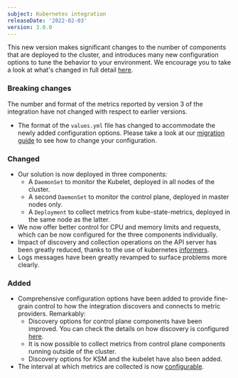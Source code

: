 ```yaml
---
subject: Kubernetes integration
releaseDate: '2022-02-03'
version: 3.0.0
---
```


This new version makes significant changes to the number of components that are deployed to the cluster, and introduces many new configuration options to tune the behavior to your environment. We encourage you to take a look at what's changed in full detail [here](/docs/kubernetes-pixie/kubernetes-integration/get-started/changes-since-v3/).

### Breaking changes

<Callout variant="tip">
  The number and format of the metrics reported by version 3 of the integration have not changed with respect to earlier versions.
</Callout>

- The format of the `values.yml` file has changed to accommodate the newly added configuration options. Please take a look at our [migration guide](/docs/kubernetes-pixie/kubernetes-integration/get-started/changes-since-v3/#migration-guide) to see how to change your configuration.

### Changed

- Our solution is now deployed in three components:
  - A `DaemonSet` to monitor the Kubelet, deployed in all nodes of the cluster.
  - A second `DaemonSet` to monitor the control plane, deployed in master nodes only.
  - A `Deployment` to collect metrics from kube-state-metrics, deployed in the same node as the latter.
- We now offer better control for CPU and memory limits and requests, which can be now configured for the three components individually.
- Impact of discovery and collection operations on the API server has been greatly reduced, thanks to the use of kubernetes [informers](https://pkg.go.dev/k8s.io/client-go/informers).
- Logs messages have been greatly revamped to surface problems more clearly.

### Added

- Comprehensive configuration options have been added to provide fine-grain control to how the integration discovers and connects to metric providers. Remarkably:
  - Discovery options for control plane components have been improved. You can check the details on how discovery is configured [here](/docs/kubernetes-pixie/kubernetes-integration/advanced-configuration/configure-control-plane-monitoring).
  - It is now possible to collect metrics from control plane components running outside of the cluster.
  - Discovery options for KSM and the kubelet have also been added.
- The interval at which metrics are collected is now [configurable](/docs/kubernetes-pixie/kubernetes-integration/installation/install-kubernetes-integration-using-helm#scrape-interval).
